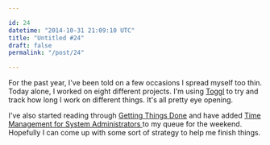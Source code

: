 ```yaml
---

id: 24
datetime: "2014-10-31 21:09:10 UTC"
title: "Untitled #24"
draft: false
permalink: "/post/24"

---
```


For the past year, I've been told on a few occasions I spread myself too thin. Today alone, I worked on eight different projects. I'm using [Toggl](https://www.toggl.com) to try and track how long I work on different things. It's all pretty eye opening.

I've also started reading through [Getting Things Done](https://www.goodreads.com/book/show/1633.Getting_Things_Done) and have added [Time Management for System Administrators
](https://www.goodreads.com/book/show/376236.Time_Management_for_System_Administrators) to my queue for the weekend. Hopefully I can come up with some sort of strategy to help me finish things.

